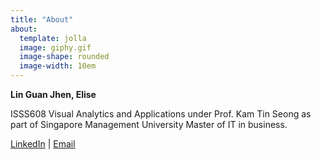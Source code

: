 ```yaml
---
title: "About"
about:
  template: jolla
  image: giphy.gif
  image-shape: rounded
  image-width: 10em
---
```


**Lin Guan Jhen, Elise**

ISSS608 Visual Analytics and Applications under Prof. Kam Tin Seong as part of Singapore Management University Master of IT in business.

[LinkedIn](www.linkedin.com) \| [Email](guanjhenlin.2022@mitb.smu.edu.sg)
